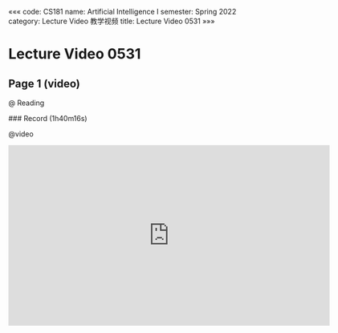«««
code: CS181
name: Artificial Intelligence I
semester: Spring 2022
category: Lecture Video 教学视频
title: Lecture Video 0531
»»»

# Lecture Video 0531

## Page 1 (video)

@ Reading

<div class="markdown-body">
### Record (1h40m16s)
</div>

@video

<iframe src="https://sbfull.com/e/23uscnmumnzi.html" frameborder=0 marginwidth=0 marginheight=0 scrolling=no width=640 height=360 allowfullscreen></iframe>

